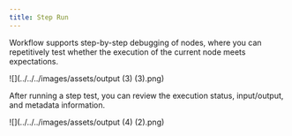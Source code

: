 ```yaml
---
title: Step Run
---
```


Workflow supports step-by-step debugging of nodes, where you can repetitively test whether the execution of the current node meets expectations.

![](../../../images/assets/output (3) (3).png)

After running a step test, you can review the execution status, input/output, and metadata information.

![](../../../images/assets/output (4) (2).png)
